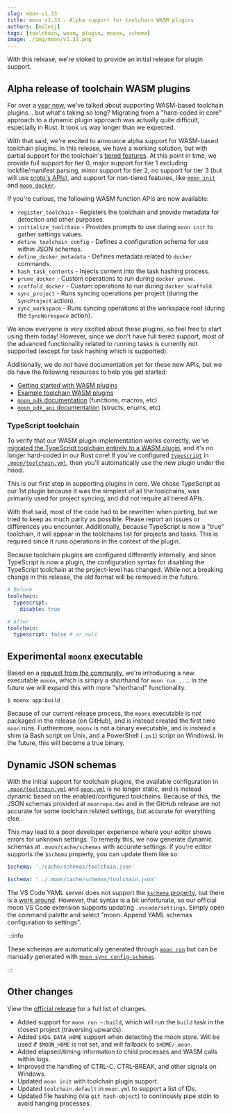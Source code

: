 ```yaml
---
slug: moon-v1.33
title: moon v1.33 - Alpha support for toolchain WASM plugins
authors: [milesj]
tags: [toolchain, wasm, plugin, moonx, schema]
image: ./img/moon/v1.33.png
---
```


With this release, we're stoked to provide an initial release for plugin support.

<!--truncate-->

## Alpha release of toolchain WASM plugins

For over a [year now](./2024-roadmap#plugin-based-architecture), we've talked about supporting
WASM-based toolchain plugins... but what's taking so long? Migrating from a "hard-coded in core"
approach to a dynamic plugin approach was actually quite difficult, especially in Rust. It took us
way longer than we expected.

With that said, we're excited to announce alpha support for WASM-based toolchain plugins. In this
release, we have a working solution, but with partial support for the toolchain's
[tiered features](/docs/how-it-works/languages#tier-structure-and-responsibilities). At this point
in time, we provide full support for tier 0, major support for tier 1 excluding lockfile/manifest
parsing, minor support for tier 2, no support for tier 3 (but will use
[proto's APIs](/docs/proto/wasm-plugin)), and support for non-tiered features, like
[`moon init`](/docs/commands/init) and [`moon docker`](/docs/commands/docker).

If you're curious, the following WASM function APIs are now available:

- `register_toolchain` - Registers the toolchain and provide metadata for detection and other
  purposes.
- `initialize_toolchain` - Provides prompts to use during `moon init` to gather settings values.
- `define_toolchain_config` - Defines a configuration schema for use within JSON schemas.
- `define_docker_metadata` - Defines metadata related to `docker` commands.
- `hash_task_contents` - Injects content into the task hashing process.
- `prune_docker` - Custom operations to run during `docker prune`.
- `scaffold_docker` - Custom operations to run during `docker scaffold`.
- `sync_project` - Runs syncing operations per project (during the `SyncProject` action).
- `sync_workspace` - Runs syncing operations at the workspace root (during the `SyncWorkspace`
  action).

We know everyone is very excited about these plugins, so feel free to start using them today!
However, since we don't have full tiered support, most of the advanced functionality related to
running tasks is currently not supported (except for task hashing which is supported).

Additionally, we do _not_ have documentation yet for these new APIs, but we do have the following
resources to help you get started:

- [Getting started with WASM plugins](/docs/guides/wasm-plugins)
- [Example toolchain WASM plugins](https://github.com/moonrepo/plugins/tree/master/toolchains)
- [`moon_pdk` documentation](https://docs.rs/moon_pdk) (functions, macros, etc)
- [`moon_pdk_api` documentation](https://docs.rs/moon_pdk_api) (structs, enums, etc)

### TypeScript toolchain

To verify that our WASM plugin implementation works correctly, we've
[migrated the TypeScript toolchain entirely to a WASM plugin](https://github.com/moonrepo/plugins/tree/master/toolchains/typescript),
and it's no longer hard-coded in our Rust core! If you've configured
[`typescript`](/docs/config/toolchain#typescript) in
[`.moon/toolchain.yml`](/docs/config/toolchain), then you'll automatically use the new plugin under
the hood.

This is our first step in supporting plugins in core. We chose TypeScript as our 1st plugin because
it was the simplest of all the toolchains, was primarily used for project syncing, and did not
require all tiered APIs.

With that said, most of the code had to be rewritten when porting, but we tried to keep as much
parity as possible. Please report an issues or differences you encounter. Additionally, because
TypeScript is now a "true" toolchain, it will appear in the toolchains list for projects and tasks.
This is required since it runs operations in the context of the plugin.

Because toolchain plugins are configured differently internally, and since TypeScript is now a
plugin, the configuration syntax for disabling the TypeScript toolchain at the project-level has
changed. While not a breaking change in this release, the old format will be removed in the future.

```yml title="moon.yml"
# Before
toolchain:
  typescript:
    disable: true

# After
toolchain:
  typescript: false # or null
```

## Experimental `moonx` executable

Based on a [request from the community](https://github.com/moonrepo/moon/issues/1828), we're
introducing a new executable `moonx`, which is simply a shorthand for `moon run ...`. In the future
we will expand this with more "shorthand" functionality.

```shell
$ moonx app:build
```

Because of our current release process, the `moonx` executable is _not_ packaged in the release (on
GitHub), and is instead created the first time `moon` runs. Furthermore, `moonx` is not a binary
executable, and is instead a shim (a Bash script on Unix, and a PowerShell (`.ps1`) script on
Windows). In the future, this will become a true binary.

## Dynamic JSON schemas

With the initial support for toolchain plugins, the available configuration in
[`.moon/toolchain.yml`](/docs/config/toolchain) and [`moon.yml`](/docs/config/project) is no longer
static, and is instead dynamic based on the enabled/configured toolchains. Because of this, the JSON
schemas provided at `moonrepo.dev` and in the GitHub release are not accurate for some toolchain
related settings, but accurate for everything else.

This may lead to a poor developer experience where your editor shows errors for unknown settings. To
remedy this, we now generate dynamic schemas at `.moon/cache/schemas` with accurate settings. If
you're editor supports the `$schema` property, you can update them like so:

```yaml title=".moon/toolchain.yml"
$schema: './cache/schemas/toolchain.json'
```

```yaml title="app/moon.yml"
$schema: '../.moon/cache/schemas/toolchain.json'
```

The VS Code YAML server does not support the
[`$schema` property](https://github.com/redhat-developer/yaml-language-server/pull/970), but there
is a
[work around](https://github.com/redhat-developer/yaml-language-server?tab=readme-ov-file#using-inlined-schema).
However, that syntax is a bit unfortunate, so our official moon VS Code extension supports updating
`.vscode/settings`. Simply open the command palette and select "moon: Append YAML schemas
configuration to settings".

:::info

These schemas are automatically generated through [`moon run`](/docs/commands/run) but can be
manually generated with [`moon sync config-schemas`](/docs/commands/sync/config-schemas).

:::

## Other changes

View the [official release](https://github.com/moonrepo/moon/releases/tag/v1.33.0) for a full list
of changes.

- Added support for `moon run ~:build`, which will run the `build` task in the closest project
  (traversing upwards).
- Added `$XDG_DATA_HOME` support when detecting the moon store. Will be used if `$MOON_HOME` is not
  set, and will fallback to `$HOME/.moon`.
- Added elapsed/timing information to child processes and WASM calls within logs.
- Improved the handling of CTRL-C, CTRL-BREAK, and other signals on Windows.
- Updated `moon init` with toolchain plugin support.
- Updated `toolchain.default` in `moon.yml` to support a list of IDs.
- Updated file hashing (via `git hash-object`) to continously pipe stdin to avoid hanging processes.
